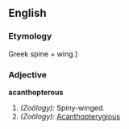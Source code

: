 ==English==

===Etymology===
Greek spine + wing.]

===Adjective===
'''acanthopterous'''

#''(Zoölogy):'' Spiny-winged.
#''(Zoölogy):'' [[Acanthopterygious]]